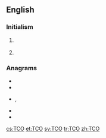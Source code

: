 {{also|tco}}
==English==
{{wikipedia}}

===Initialism===
{{rfc-header|Initialism}}
{{en-initialism}}

# {{initialism of|Total [[cost|Cost]] of [[ownership|Ownership]]|lang=en}} {{gloss|The sum of costs arising when [[deploy]]ing [[technology]], especially [[hardware]] and [[software]]}}
# {{label|en|electronics}} {{initialism of|[[transparent]] [[conducting]] [[oxide]]|lang=en}}

===Anagrams===
* {{l|en|cot}}
* {{l|en|CTO}}
* {{l|en|Oct}}, {{l|en|Oct.}}
* {{l|en|OTC}}
* {{l|en|TOC}}

[[cs:TCO]]
[[et:TCO]]
[[sv:TCO]]
[[tr:TCO]]
[[zh:TCO]]